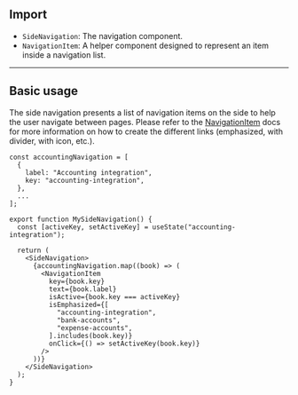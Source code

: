 
## Import

- `SideNavigation`: The navigation component.
- `NavigationItem`: A helper component designed to represent an item inside a navigation list.

---

## Basic usage

The side navigation presents a list of navigation items on the side to help the user navigate between pages. Please refer to the [NavigationItem](/docs/components/navigation-item) docs for more information on how to create the different links (emphasized, with divider, with icon, etc.).

<Preview>
  <DemoSideNavigation />
</Preview>

```tsx
const accountingNavigation = [
  {
    label: "Accounting integration",
    key: "accounting-integration",
  },
  ...
];

export function MySideNavigation() {
  const [activeKey, setActiveKey] = useState("accounting-integration");

  return (
    <SideNavigation>
      {accountingNavigation.map((book) => (
        <NavigationItem
          key={book.key}
          text={book.label}
          isActive={book.key === activeKey}
          isEmphasized={[
            "accounting-integration",
            "bank-accounts",
            "expense-accounts",
          ].includes(book.key)}
          onClick={() => setActiveKey(book.key)}
        />
      ))}
    </SideNavigation>
  );
}
```
